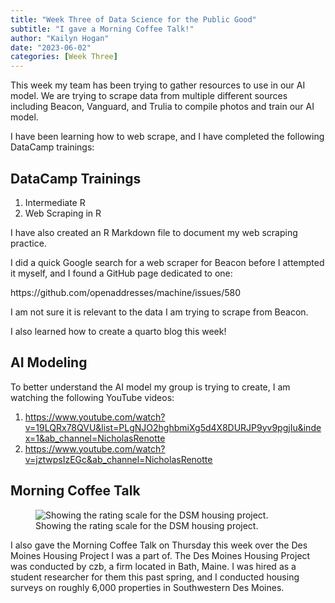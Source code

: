 ```yaml
---
title: "Week Three of Data Science for the Public Good"
subtitle: "I gave a Morning Coffee Talk!"
author: "Kailyn Hogan"
date: "2023-06-02"
categories: [Week Three]
---
```


This week my team has been trying to gather resources to use in our AI model. We are trying to scrape data from multiple different sources including Beacon, Vanguard, and Trulia to compile photos and train our AI model.

I have been learning how to web scrape, and I have completed the following DataCamp trainings:

## DataCamp Trainings

1.  Intermediate R
2.  Web Scraping in R

I have also created an R Markdown file to document my web scraping practice.

I did a quick Google search for a web scraper for Beacon before I attempted it myself, and I found a GitHub page dedicated to one:

https://github.com/openaddresses/machine/issues/580

I am not sure it is relevant to the data I am trying to scrape from Beacon.

I also learned how to create a quarto blog this week!

## AI Modeling

To better understand the AI model my group is trying to create, I am watching the following YouTube videos:

1.  <https://www.youtube.com/watch?v=19LQRx78QVU&list=PLgNJO2hghbmiXg5d4X8DURJP9yv9pgjIu&index=1&ab_channel=NicholasRenotte>
2.  [[https://www.youtube.com/watch?v=jztwpsIzEGc&ab_channel=NicholasRenotte]{.underline}](https://www.youtube.com/watch?v=jztwpsIzEGc&ab_channel=NicholasRenotte "https://www.youtube.com/watch?v=jztwpsizegc&ab_channel=nicholasrenotte")

## Morning Coffee Talk

![Showing the rating scale for the DSM housing project.](IMG_1908){fig-align="center"}

I also gave the Morning Coffee Talk on Thursday this week over the Des Moines Housing Project I was a part of. The Des Moines Housing Project was conducted by czb, a firm located in Bath, Maine. I was hired as a student researcher for them this past spring, and I conducted housing surveys on roughly 6,000 properties in Southwestern Des Moines.
